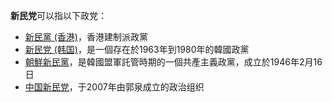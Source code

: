 '''新民党'''可以指以下政党：
* [[新民黨_(香港)|新民黨 (香港)]]，香港建制派政黨
* [[新民党_(韩国)|新民党 (韩国)]]，是一個存在於1963年到1980年的韓國政黨
* [[朝鮮新民黨|朝鮮新民黨]]，是韓國盟軍託管時期的一個共產主義政黨，成立於1946年2月16日
* [[中国新民党|中国新民党]]，于2007年由郭泉成立的政治组织

{{disambiguation|Cat=三字政黨消歧義|X新民党}}